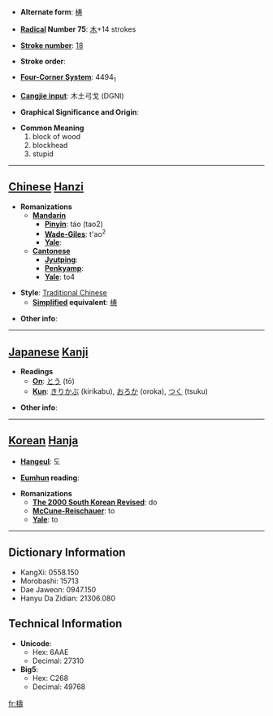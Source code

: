 * '''Alternate form''': [[梼]]

* '''[[Wiktionary:Chinese radical index| Radical]] Number 75''': [[Wiktionary:Chinese radical index 木|木]]+14 strokes

* '''[[Wiktionary:Chinese total strokes index|Stroke number]]''': [[Wiktionary:Chinese total strokes index 18|18]]

* '''Stroke order''': 

* '''[[Wiktionary:Chinese four corner index|Four-Corner System]]''': 4494<sub>1</sub>

* '''[[Wiktionary:Chinese Cangjie index|Cangjie input]]''': 木土弓戈 (DGNI)

* '''Graphical Significance and Origin''': 

* '''Common Meaning'''
*#block of wood
*# blockhead
*# stupid


----

== [[Chinese]] [[Hanzi]] ==

* '''Romanizations'''
** '''[[Mandarin]]'''
*** '''[[Pinyin]]''': táo (tao2)
*** '''[[Wade-Giles]]''': t'ao<sup>2</sup>
*** '''[[Yale]]''': 
** '''[[Cantonese]]'''
*** '''[[Jyutping]]''':
*** '''[[Penkyamp]]''': 
*** '''[[Yale]]''': to4

* '''Style''': [[Traditional Chinese]] 
** '''[[Simplified Chinese|Simplified]] equivalent''': [[梼]]

* '''Other info''': 

----

== [[Japanese]] [[Kanji]] ==

* '''Readings'''
** '''[[On]]''': [[とう]] (tō)
** '''[[Kun]]''': [[きりかぶ]] (kirikabu), [[おろか]] (oroka), [[つく]] (tsuku)

* '''Other info''':  

----

== [[Korean]] [[Hanja]] ==

* '''[[Hangeul]]''': 도

* '''[[Eumhun]] reading''': 

* '''Romanizations'''
** '''[[The 2000 South Korean Revised Romanization|The 2000 South Korean Revised]]''': do
** '''[[McCune-Reischauer]]''': to
** '''[[Yale]]''': to

----

== Dictionary Information ==

* KangXi: 0558.150
* Morobashi: 15713
* Dae Jaweon: 0947.150
* Hanyu Da Zidian: 21306.080

== Technical Information ==

* '''Unicode''':
** Hex: 6AAE
** Decimal: 27310
* '''Big5''':
** Hex: C268
** Decimal: 49768

[[fr:檮]]